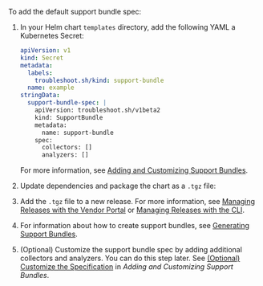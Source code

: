 
To add the default support bundle spec:

1. In your Helm chart `templates` directory, add the following YAML a Kubernetes Secret:

    ```yaml
    apiVersion: v1
    kind: Secret
    metadata:
      labels:
        troubleshoot.sh/kind: support-bundle
      name: example
    stringData:
      support-bundle-spec: |
        apiVersion: troubleshoot.sh/v1beta2
        kind: SupportBundle
        metadata:
          name: support-bundle
        spec:
          collectors: []
          analyzers: []
    ```
   
   For more information, see <a href="/vendor/support-bundle-customizing">Adding and Customizing Support Bundles</a>.

1. Update dependencies and package the chart as a `.tgz` file:

   <HelmPackage/>

1. Add the `.tgz` file to a new release. For more information, see [Managing Releases with the Vendor Portal](releases-creating-releases) or [Managing Releases with the CLI](releases-creating-cli).

1. <TestYourChanges/>

   For information about how to create support bundles, see [Generating Support Bundles](/vendor/support-bundle-generating).

1. (Optional) Customize the support bundle spec by adding additional collectors and analyzers. You can do this step later. See [(Optional) Customize the Specification](/vendor/support-bundle-customizing#optional-customize-the-specification) in _Adding and Customizing Support Bundles_.